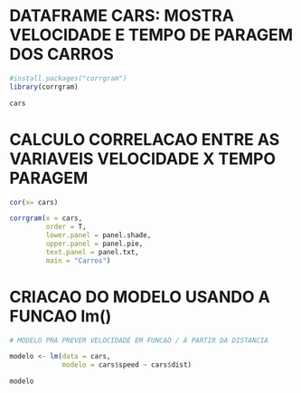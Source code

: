
# DATAFRAME CARS: MOSTRA VELOCIDADE E TEMPO DE PARAGEM DOS CARROS
```r

#install.packages("corrgram")
library(corrgram)

cars

```


# CALCULO CORRELACAO ENTRE AS VARIAVEIS VELOCIDADE X TEMPO PARAGEM
```r

cor(x= cars)

corrgram(x = cars,
         order = T,
         lower.panel = panel.shade,
         upper.panel = panel.pie,
         text.panel = panel.txt,
         main = "Carros")

```


# CRIACAO DO MODELO USANDO A FUNCAO lm()

```r

# MODELO PRA PREVER VELOCIDADE EM FUNCAO / A PARTIR DA DISTANCIA

modelo <- lm(data = cars,
             modelo = cars$speed ~ cars$dist)

modelo

```


